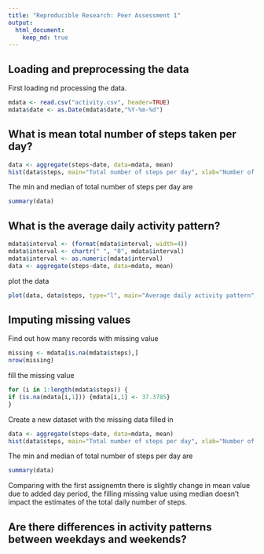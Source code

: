 ```yaml
---
title: "Reproducible Research: Peer Assessment 1"
output: 
  html_document:
    keep_md: true
---
```



## Loading and preprocessing the data
First loading nd processing the data. 
```r
mdata <- read.csv("activity.csv", header=TRUE)
mdata$date <- as.Date(mdata$date,"%Y-%m-%d")
```
## What is mean total number of steps taken per day?
```r
data <- aggregate(steps~date, data=mdata, mean)
hist(data$steps, main="Total number of steps per day", xlab="Number of steps", ylab="Days")
```  
  
The min and median of total number of steps per day are  
```r
summary(data)
```
  
## What is the average daily activity pattern?
```r
mdata$interval <- (format(mdata$interval, width=4))
mdata$interval <- chartr(" ", "0", mdata$interval)
mdata$interval <- as.numeric(mdata$interval)
data <- aggregate(steps~date, data=mdata, mean)
```  
  
plot the data
```r
plot(data, data$steps, type="l", main="Average daily activity pattern", sub="time of day")
```
  
## Imputing missing values
Find out how many records with missing value
```r
missing <- mdata[is.na(mdata$steps),]
nrow(missing)
```
  
fill the missing value
```r
for (i in 1:length(mdata$steps)) { 
if (is.na(mdata[i,1])) {mdata[i,1] <- 37.3785}
}
```
  
Create a new dataset with the missing data filled in
```r
data <- aggregate(steps~date, data=mdata, mean)
hist(data$steps, main="Total number of steps per day", xlab="Number of steps", ylab="Days")
```
  
The min and median of total number of steps per day are  
```r
summary(data)
```
  
Comparing with the first assignemtn there is slightly change in mean value due to added day period, the filling missing value using median doesn't impact the estimates of the total daily number of steps. 

## Are there differences in activity patterns between weekdays and weekends?

